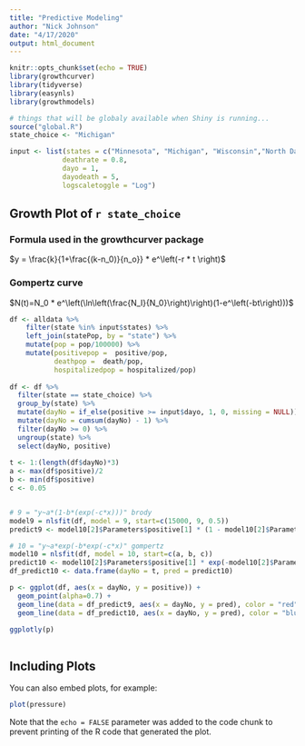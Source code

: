 ```yaml
---
title: "Predictive Modeling"
author: "Nick Johnson"
date: "4/17/2020"
output: html_document
---
```


```r
knitr::opts_chunk$set(echo = TRUE)
library(growthcurver)
library(tidyverse)
library(easynls)
library(growthmodels)


```

```r
# things that will be globaly available when Shiny is running...
source("global.R")
state_choice <- "Michigan"

input <- list(states = c("Minnesota", "Michigan", "Wisconsin","North Dakota", "Ohio", "South Dakota", "Iowa"),
             deathrate = 0.8,
             dayo = 1,
             dayodeath = 5,
             logscaletoggle = "Log")

```

## Growth Plot of `r state_choice`

### Formula used in the growthcurver package
$y = \frac{k}{1+\frac{(k-n_0)}{n_o}} * e^\left(-r * t \right)$

### Gompertz curve
$N(t)=N_0 * e^\left(\ln\left(\frac{N_I}{N_0}\right)\right)(1-e^\left(-bt\right)))$


```r

df <- alldata %>%
    filter(state %in% input$states) %>%
    left_join(statePop, by = "state") %>%
    mutate(pop = pop/100000) %>%
    mutate(positivepop =  positive/pop,
           deathpop =  death/pop,
           hospitalizedpop = hospitalized/pop)
  
df <- df %>%
  filter(state == state_choice) %>%
  group_by(state) %>%
  mutate(dayNo = if_else(positive >= input$dayo, 1, 0, missing = NULL)) %>%
  mutate(dayNo = cumsum(dayNo) - 1) %>%
  filter(dayNo >= 0) %>%
  ungroup(state) %>%
  select(dayNo, positive)
  
t <- 1:(length(df$dayNo)*3)
a <- max(df$positive)/2
b <- min(df$positive)
c <- 0.05


# 9 = "y~a*(1-b*(exp(-c*x)))" brody
model9 = nlsfit(df, model = 9, start=c(15000, 9, 0.5))
predict9 <- model10[2]$Parameters$positive[1] * (1 - model10[2]$Parameters$positive[2] * (exp(-model10[2]$Parameters$positive[3] * t)))

# 10 = "y~a*exp(-b*exp(-c*x)" gompertz
model10 = nlsfit(df, model = 10, start=c(a, b, c))
predict10 <- model10[2]$Parameters$positive[1] * exp(-model10[2]$Parameters$positive[2] * exp(-model10[2]$Parameters$positive[3] * t))
df_predict10 <- data.frame(dayNo = t, pred = predict10)

p <- ggplot(df, aes(x = dayNo, y = positive)) + 
  geom_point(alpha=0.7) +
  geom_line(data = df_predict9, aes(x = dayNo, y = pred), color = "red") +
  geom_line(data = df_predict10, aes(x = dayNo, y = pred), color = "blue")

ggplotly(p)
    
```

## Including Plots

You can also embed plots, for example:

```r
plot(pressure)
```

Note that the `echo = FALSE` parameter was added to the code chunk to prevent printing of the R code that generated the plot.
